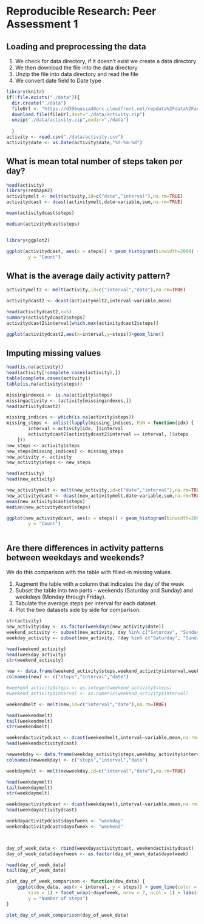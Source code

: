 # Reproducible Research: Peer Assessment 1


## Loading and preprocessing the data
1) We check for data directory, if it doesn't exist we create a data directory
2) We then download the file into the data directory
3) Unzip the file into data directory and read the file
4) We convert date field to Date type

```r
library(knitr)
if(!file.exists("./data")){
  dir.create("./data")
  fileUrl <- "https://d396qusza40orc.cloudfront.net/repdata%2Fdata%2Factivity.zip"
  download.file(fileUrl,dest="./data/activity.zip")
  unzip("./data/activity.zip",exdir="./data")
  
  }
activity <- read.csv("./data/activity.csv")
activity$date <- as.Date(activity$date,"%Y-%m-%d")


```

## What is mean total number of steps taken per day?

```r
head(activity)
library(reshape2)
activitymelt <- melt(activity,id=c("date","interval"),na.rm=TRUE)
activitydcast <- dcast(activitymelt,date~variable,sum,na.rm=TRUE)

mean(activitydcast$steps)

median(activitydcast$steps)


library(ggplot2)

ggplot(activitydcast, aes(x = steps)) + geom_histogram(binwidth=2000) + labs(x = "Number of Steps taken per day", 
        y = "Count") 

```


## What is the average daily activity pattern?

```r
activitymelt2 <- melt(activity,id=c("interval","date"),na.rm=TRUE)

activitydcast2 <- dcast(activitymelt2,interval~variable,mean)

head(activitydcast2,n=5)
summary(activitydcast2$steps)
activitydcast2$interval[which.max(activitydcast2$steps)]

ggplot(activitydcast2,aes(x=interval,y=steps))+geom_line()


```

## Imputing missing values

```r
head(is.na(activity))
head(activity[!complete.cases(activity),])
table(complete.cases(activity))
table(is.na(activity$steps))

missingindexes <- is.na(activity$steps)
missingactivity <- (activity[missingindexes,])
head(activitydcast2)

missing_indices <- which(is.na(activity$steps))
missing_steps <- unlist(lapply(missing_indices, FUN = function(idx) {
        interval = activity[idx, ]$interval
        activitydcast2[activitydcast2$interval == interval, ]$steps
    }))
new_steps <- activity$steps
new_steps[missing_indices] <- missing_steps
new_activity <- activity
new_activity$steps <- new_steps

head(activity)
head(new_activity)

new_activitymelt <- melt(new_activity,id=c("date","interval"),na.rm=TRUE)
new_activitydcast <- dcast(new_activitymelt,date~variable,sum,na.rm=TRUE)
mean(new_activitydcast$steps)
median(new_activitydcast$steps)

ggplot(new_activitydcast, aes(x = steps)) + geom_histogram(binwidth=2000) + labs(x = "Number of Steps taken per day", 
        y = "Count") 



```




## Are there differences in activity patterns between weekdays and weekends?

We do this comparison with the table with filled-in missing values.

1) Augment the table with a column that indicates the day of the week
2) Subset the table into two parts - weekends (Saturday and Sunday) and weekdays (Monday through Friday).
3) Tabulate the average steps per interval for each dataset.
4) Plot the two datasets side by side for comparison.

```r
str(activity)
new_activity$day <- as.factor(weekdays(new_activity$date))
weekend_activity <- subset(new_activity, day %in% c("Saturday", "Sunday"))
weekday_activity <- subset(new_activity, !day %in% c("Saturday", "Sunday"))

head(weekend_activity)
head(weekday_activity)
str(weekend_activity)

new <- data.frame(weekend_activity$steps,weekend_activity$interval,weekend_activity$date)
colnames(new) <- c("steps","interval","date")

#weekend_activity$steps <- as.integer(weekend_activity$steps)
#weekend_activity$interval <- as.numeric(weekend_activity$interval)

weekendmelt <- melt(new,id=c("interval","date"),na.rm=TRUE)

head(weekendmelt)
tail(weekendmelt)
str(weekendmelt)

weekendactivitydcast <- dcast(weekendmelt,interval~variable,mean,na.rm=TRUE)
head(weekendactivitydcast)

newweekday <- data.frame(weekday_activity$steps,weekday_activity$interval,weekday_activity$date)
colnames(newweekday) <- c("steps","interval","date")

weekdaymelt <- melt(newweekday,id=c("interval","date"),na.rm=TRUE)

head(weekdaymelt)
tail(weekdaymelt)
str(weekdaymelt)

weekdayactivitydcast <- dcast(weekdaymelt,interval~variable,mean,na.rm=TRUE)
head(weekdayactivitydcast)

weekdayactivitydcast$dayofweek <- "weekday"
weekendactivitydcast$dayofweek <- "weekend"



day_of_week_data <- rbind(weekdayactivitydcast, weekendactivitydcast)
day_of_week_data$dayofweek <- as.factor(day_of_week_data$dayofweek)

head(day_of_week_data)
tail(day_of_week_data)

plot_day_of_week_comparison <- function(dow_data) {
    ggplot(dow_data, aes(x = interval, y = steps)) + geom_line(color = "steelblue", 
        size = 1) + facet_wrap(~dayofweek, nrow = 2, ncol = 1) + labs(x = "Interval", 
        y = "Number of steps")
}

plot_day_of_week_comparison(day_of_week_data)

```
